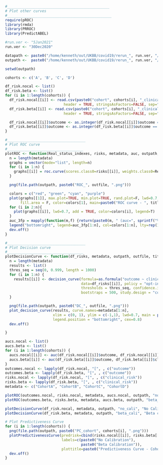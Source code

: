 
```r
#_______________________________________________
# Plot other curves
#________________________________________________
require(pROC)
library(rmda)
library(PRROC)
library(PredictABEL)

#run.ver <- "5Jan2021"
run.ver <- "30Dec2020"

datapath <- paste0("/home/kenneth/out/UKBB/covid19/rerun_", run.ver, "/recal")
outpath <-  paste0("/home/kenneth/out/UKBB/covid19/rerun_", run.ver, "/recal")

setwd(outpath) 

cohorts <- c('A', 'B', 'C', 'D')

df_risk.nocal <- list()
df_risk.beta <- list()
for (i in 1:length(cohorts)) {
  df_risk.nocal[[i]] <- read.csv(paste0("cohort", cohorts[i], "_clinical_risk.tsv"),
                           header = TRUE, stringsAsFactors=FALSE, sep="\t")
  df_risk.beta[[i]] <- read.csv(paste0("cohort", cohorts[i], "_clinical_risk.beta_recal.tsv"),
                           header = TRUE, stringsAsFactors=FALSE, sep="\t")

  df_risk.nocal[[i]]$outcome <- as.integer(df_risk.nocal[[i]]$outcome == "case")
  df_risk.beta[[i]]$outcome <- as.integer(df_risk.beta[[i]]$outcome == "case")
}
```

```r
#____________________________________
# Plot ROC curve
#___________________________________
plotROC <- function(Real_status_indexes, risks, metadata, auc, outpath, outfile, title) {
  n = length(metadata)
  graphs = vector(mode="list", length=n)
  for (i in 1:n) {
    graphs[[i]] = roc.curve(scores.class0=risks[[i]], weights.class0=Real_status_indexes[[i]], curve=TRUE)
  }

  png(file.path(outpath, paste0("ROC_", outfile, ".png")))

  colors = c("red", "green", "cyan", "purple")
  plot(graphs[[1]], max.plot=TRUE, min.plot=TRUE, rand.plot=F, lwd=0.7,
       fill.area = F, color=colors[1], main=paste0("ROC curve - ", title), auc.main=F, legend=T)
  for (i in 2:n){
    plot(graphs[[i]], lwd=0.7, add = TRUE, color=colors[i], legend=T)
  }
  auc_3fp = mapply(function(m,f) {return(paste0(m, " (auc=", sprintf("%.3f", f), ")"))}, metadata[1:n], auc[1:n])
  legend("bottomright", legend=auc_3fp[1:n], col=colors[1:n], lty=rep(1,n), cex=0.8)       
  dev.off()
}

#____________________________________
# Plot Decision curve
#___________________________________
plotDecisionCurve <- function(df_risks, metadata, outpath, outfile, title) {
  n = length(metadata)
  results <- list()
  thres_seq = seq(0, 0.999, length = 1000)
  for (i in 1:n) {
    results[[i]] <- decision_curve(formula=as.formula("outcome ~ clinical_risk"),
                                   data=df_risks[[i]], policy = "opt-in", fitted.risk = TRUE,
                                   thresholds = thres_seq, confidence.intervals = NA,
                                   bootstraps = 500, study.design = "cohort")
  }

  png(file.path(outpath, paste0("DC_", outfile, ".png")))
  plot_decision_curve(results, curve.names=metadata[1:n],
                      xlim = c(0, 1), ylim = c(-1,1), lwd=0.7, main = paste0("Decision Curve - ", title),
                      legend.position = "bottomright", cex=0.8)
  dev.off()

}
```

```r
aucs.nocal <- list()
aucs.beta <- list()
for (i in 1:length(cohorts)) {
  aucs.nocal[[i]] <- auc(df_risk.nocal[[i]]$outcome, df_risk.nocal[[i]]$clinical_risk)
  aucs.beta[[i]] <- auc(df_risk.beta[[i]]$outcome, df_risk.beta[[i]]$clinical_risk)
}
outcomes.nocal <- lapply(df_risk.nocal, "[", , c("outcome"))
outcomes.beta <- lapply(df_risk.beta, "[", , c("outcome"))
risks.nocal <- lapply(df_risk.nocal, "[", , c("clinical_risk"))
risks.beta <- lapply(df_risk.beta, "[", , c("clinical_risk"))
metadata <- c("CohortA", "CohortB", "CohortC", "CohortD")

plotROC(outcomes.nocal, risks.nocal, metadata, aucs.nocal, outpath, "no_cali", "No calibration")
plotROC(outcomes.beta, risks.beta, metadata, aucs.beta, outpath, "beta_cali", "Beta calibration")

plotDecisionCurve(df_risk.nocal, metadata, outpath, "no_cali", "No Calibration")
plotDecisionCurve(df_risk.beta, metadata, outpath, "beta_cali", "Beta calibration")

# Plot Predictiveness Curve
for (i in 1:length(cohorts)) {
  png(file.path(outpath, paste0("PC_cohort", cohorts[i], ".png")))
  plotPredictivenessCurve(predrisk=cbind(risks.nocal[[i]], risks.beta[[i]]),
                          labels=c(paste0("No Calibration"), 
                                   paste0("Beta Calibration")),
                          plottitle=paste0("Predictiveness Curve - Cohort ", cohorts[i]))
  dev.off()
}

```

